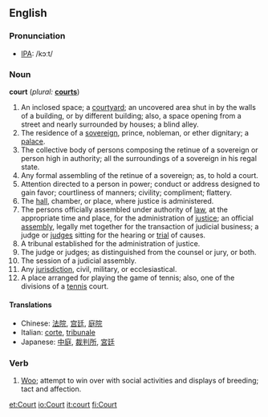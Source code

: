 ==English==

===Pronunciation===
*[[IPA]]: /kɔːt/

===Noun===
'''court'''  (''plural:'' '''[[courts]]''')
#An inclosed space; a [[courtyard]]; an uncovered area shut in by the walls of a building, or by different building; also, a space opening from a street and nearly surrounded by houses; a blind alley.
#The residence of a [[sovereign]], prince, nobleman, or ether dignitary; a [[palace]].
#The collective body of persons composing the retinue of a sovereign or person high in authority; all the surroundings of a sovereign in his regal state.
#Any formal assembling of the retinue of a sovereign; as, to hold a court.
#Attention directed to a person in power; conduct or address designed to gain favor; courtliness of manners; civility; compliment; flattery.
#The [[hall]], chamber, or place, where justice is administered.
#The persons officially assembled under authority of [[law]], at the appropriate time and place, for the administration of [[justice]]; an official [[assembly]], legally met together for the transaction of judicial business; a judge or [[judge]]s sitting for the hearing or [[trial]] of causes.
#A tribunal established for the administration of justice.
#The judge or judges; as distinguished from the counsel or jury, or both.
#The session of a judicial assembly.
#Any [[jurisdiction]], civil, military, or ecclesiastical.
#A place arranged for playing the game of tennis; also, one of the divisions of a [[tennis]] court.

====Translations====
*Chinese: [[法院]], [[宫廷]], [[庭院]]
*Italian: [[corte]], [[tribunale]]
*Japanese: [[中庭]], [[裁判所]], [[宮廷]]

===Verb===
{{en-infl-reg-consonant|court||}}
# [[Woo]]; attempt to win over with social activities and displays of breeding; tact and affection.

[[et:Court]]
[[io:Court]]
[[it:court]]
[[fi:Court]]